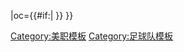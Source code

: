 {{fb team |t=哥倫多足球俱樂部 |tan=多倫多FC |tc=CAN |abb={{#if:{{{abb|}}}|VAN}}|oc={{#if:{{{oc|}}}|{{{oc}}} }} }}<!--
--><noinclude>[[Category:美职模板]][[Category:足球队模板]]</noinclude>